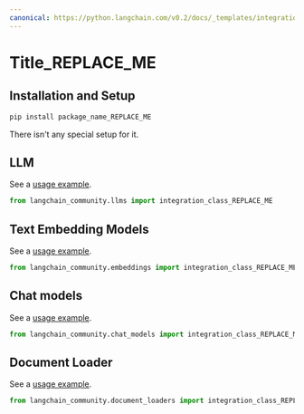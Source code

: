 ```yaml
---
canonical: https://python.langchain.com/v0.2/docs/_templates/integration/
---
```


[comment: please, a reference example here "docs/integrations/arxiv.md"]: :
[comment: use this template to create a new .md file in "docs/integrations/"]: :

# Title_REPLACE_ME

[comment: only one tile/h1 is allowed!]: :

> 
[comment: description: after reading this description, a reader should decide if this integration is good enough to try/follow reading or]: :
[comment: go to read the next integration doc.]: :
[comment: description should include a link to the source for follow reading.]: :

## Installation and Setup

[comment: installation and setup: all necessary additional package installations and setups for tokens, etc]: :

```bash
pip install package_name_REPLACE_ME
```

[comment: or this text:]: :

There isn't any special setup for it.

[comment: the next h2/## sections with names of the integration modules, like "llm", "text embedding models", etc]: :
[comment: see "modules" in the "index.html" page]: :
[comment: each h2 section should include a link to an example(s) and a python code with the import of the integration class]: :
[comment: below are several example sections. remove all unnecessary sections. add all necessary sections not provided here.]: :

## LLM

See a [usage example](/docs/integrations/llms/INCLUDE_REAL_NAME).

```python
from langchain_community.llms import integration_class_REPLACE_ME
```

## Text Embedding Models

See a [usage example](/docs/integrations/text_embedding/INCLUDE_REAL_NAME).

```python
from langchain_community.embeddings import integration_class_REPLACE_ME
```

## Chat models

See a [usage example](/docs/integrations/chat/INCLUDE_REAL_NAME).

```python
from langchain_community.chat_models import integration_class_REPLACE_ME
```

## Document Loader

See a [usage example](/docs/integrations/document_loaders/INCLUDE_REAL_NAME).

```python
from langchain_community.document_loaders import integration_class_REPLACE_ME
```